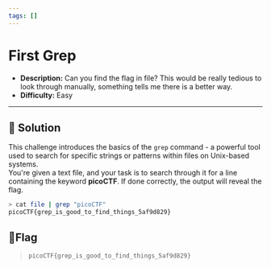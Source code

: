 ---
tags: []
---
# First Grep

- **Description:** Can you find the flag in file? This would be really tedious to look through manually, something tells me there is a better way.
- **Difficulty:** Easy

---

## 🔎 Solution
This challenge introduces the basics of the `grep` command - a powerful tool used to search for specific strings or patterns within files on Unix-based systems.  
You're given a text file, and your task is to search through it for a line containing the keyword **picoCTF**. If done correctly, the output will reveal the flag.
```bash
> cat file | grep "picoCTF"
picoCTF{grep_is_good_to_find_things_5af9d829}
```

## 🚩Flag
> `picoCTF{grep_is_good_to_find_things_5af9d829}`
